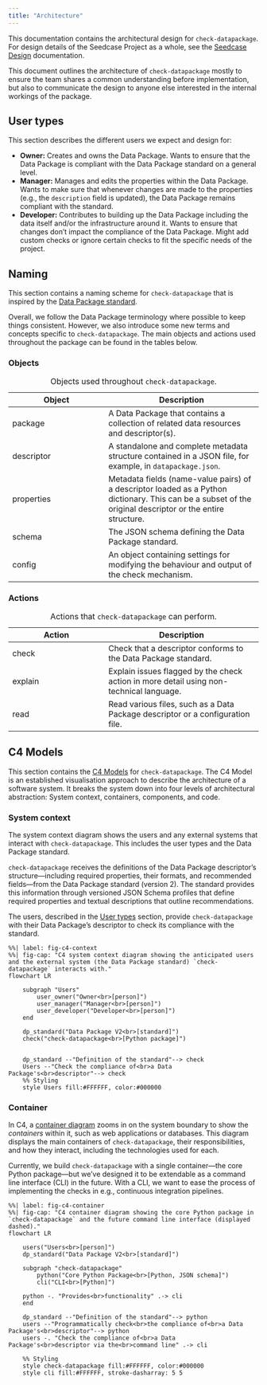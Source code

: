 ```yaml
---
title: "Architecture"
---
```


This documentation contains the architectural design for
`check-datapackage`. For design details of the Seedcase Project as a
whole, see the [Seedcase Design](https://design.seedcase-project.org)
documentation.

This document outlines the architecture of `check-datapackage` mostly to
ensure the team shares a common understanding before implementation, but
also to communicate the design to anyone else interested in the internal
workings of the package.

## User types {#user-types}

This section describes the different users we expect and design for:

-   **Owner:** Creates and owns the Data Package. Wants to ensure that
    the Data Package is compliant with the Data Package standard on a
    general level.
-   **Manager:** Manages and edits the properties within the Data
    Package. Wants to make sure that whenever changes are made to the
    properties (e.g., the `description` field is updated), the Data
    Package remains compliant with the standard.
-   **Developer:** Contributes to building up the Data Package including
    the data itself and/or the infrastructure around it. Wants to ensure
    that changes don't impact the compliance of the Data Package. Might
    add custom checks or ignore certain checks to fit the specific needs
    of the project.

## Naming

This section contains a naming scheme for `check-datapackage` that is
inspired by the [Data Package standard](https://datapackage.org/).

Overall, we follow the Data Package terminology where possible to keep
things consistent. However, we also introduce some new terms and
concepts specific to `check-datapackage`. The main objects and actions
used throughout the package can be found in the tables below.

### Objects

| Object | Description |
|----------------------------|--------------------------------------------|
| package | A Data Package that contains a collection of related data resources and descriptor(s). |
| descriptor | A standalone and complete metadata structure contained in a JSON file, for example, in `datapackage.json`. |
| properties | Metadata fields (name-value pairs) of a descriptor loaded as a Python dictionary. This can be a subset of the original descriptor or the entire structure. |
| schema | The JSON schema defining the Data Package standard. |
| config | An object containing settings for modifying the behaviour and output of the check mechanism. |

: Objects used throughout `check-datapackage`.

### Actions

| Action | Description |
|----------------------------|--------------------------------------------|
| check | Check that a descriptor conforms to the Data Package standard. |
| explain | Explain issues flagged by the check action in more detail using non-technical language. |
| read | Read various files, such as a Data Package descriptor or a configuration file. |

: Actions that `check-datapackage` can perform.

## C4 Models

This section contains the [C4 Models](https://c4model.com/) for
`check-datapackage`. The C4 Model is an established visualisation
approach to describe the architecture of a software system. It breaks
the system down into four levels of architectural abstraction: System
context, containers, components, and code.

### System context

The system context diagram shows the users and any external systems that
interact with `check-datapackage`. This includes the user types and the
Data Package standard.

`check-datapackage` receives the definitions of the Data Package
descriptor's structure---including required properties, their formats,
and recommended fields---from the Data Package standard (version 2). The
standard provides this information through versioned JSON Schema
profiles that define required properties and textual descriptions that
outline recommendations.

The users, described in the [User types](#user-types) section, provide
`check-datapackage` with their Data Package's descriptor to check its
compliance with the standard.

```mermaid
%%| label: fig-c4-context
%%| fig-cap: "C4 system context diagram showing the anticipated users and the external system (the Data Package standard) `check-datapackage` interacts with."
flowchart LR

    subgraph "Users"
        user_owner("Owner<br>[person]")
        user_manager("Manager<br>[person]")
        user_developer("Developer<br>[person]")
    end

    dp_standard("Data Package V2<br>[standard]")
    check("check-datapackage<br>[Python package]")


    dp_standard --"Definition of the standard"--> check
    Users --"Check the compliance of<br>a Data Package's<br>descriptor"--> check
    %% Styling
    style Users fill:#FFFFFF, color:#000000
```

### Container

In C4, a [container diagram](https://c4model.com/diagrams/container)
zooms in on the system boundary to show the *containers* within it, such
as web applications or databases. This diagram displays the main
containers of `check-datapackage`, their responsibilities, and how they
interact, including the technologies used for each.

Currently, we build `check-datapackage` with a single container---the
core Python package---but we've designed it to be extendable as a
command line interface (CLI) in the future. With a CLI, we want to ease
the process of implementing the checks in e.g., continuous integration
pipelines.

```mermaid
%%| label: fig-c4-container
%%| fig-cap: "C4 container diagram showing the core Python package in `check-datapackage` and the future command line interface (displayed dashed)."
flowchart LR

    users("Users<br>[person]")
    dp_standard("Data Package V2<br>[standard]")

    subgraph "check-datapackage"
        python("Core Python Package<br>[Python, JSON schema]")
        cli("CLI<br>[Python]")

    python -. "Provides<br>functionality" .-> cli
    end

    dp_standard --"Definition of the standard"--> python
    users --"Programmatically check<br>the compliance of<br>a Data Package's<br>descriptor"--> python
    users -. "Check the compliance of<br>a Data Package's<br>descriptor via the<br>command line" .-> cli

    %% Styling
    style check-datapackage fill:#FFFFFF, color:#000000
    style cli fill:#FFFFFF, stroke-dasharray: 5 5
```
